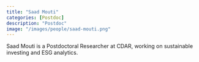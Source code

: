 ```yaml
---
title: "Saad Mouti"
categories: [Postdoc]
description: "Postdoc"
image: "/images/people/saad-mouti.png"
---
```


Saad Mouti is a Postdoctoral Researcher at CDAR, working on sustainable investing and ESG analytics.
